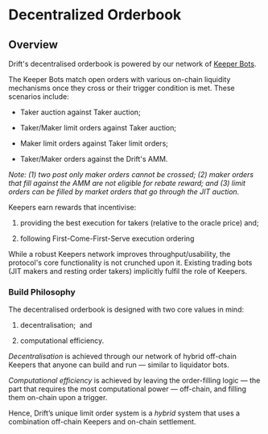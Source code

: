 

# Decentralized Orderbook

## Overview

Drift's decentralised orderbook is powered by our network of [Keeper Bots](/about-v2/keepers). 

The Keeper Bots match open orders with various on-chain liquidity mechanisms once they cross or their trigger condition is met. These scenarios include:

-   Taker auction against Taker auction;

-   Taker/Maker limit orders against Taker auction;

-   Maker limit orders against Taker limit orders;

-   Taker/Maker orders against the Drift's AMM.

_Note: (1) two post only maker orders cannot be crossed; (2) maker orders that fill against the AMM are not eligible for rebate reward; and (3) limit orders can be filled by market orders that go through the JIT auction._

Keepers earn rewards that incentivise:

1.  providing the best execution for takers (relative to the oracle price) and;

2.  following First-Come-First-Serve execution ordering


While a robust Keepers network improves throughput/usability, the protocol's core functionality is not crunched upon it. Existing trading bots (JIT makers and resting order takers) implicitly fulfil the role of Keepers.

### Build Philosophy

The decentralised orderbook is designed with two core values in mind:

1.  decentralisation;  and

2.  computational efficiency.

_Decentralisation_ is achieved through our network of hybrid off-chain Keepers that anyone can build and run — similar to liquidator bots.

_Computational efficiency_ is achieved by leaving the order-filling logic — the part that requires the most computational power — off-chain, and filling them on-chain upon a trigger.

Hence, Drift’s unique limit order system is a _hybrid_ system that uses a combination off-chain Keepers and on-chain settlement.

